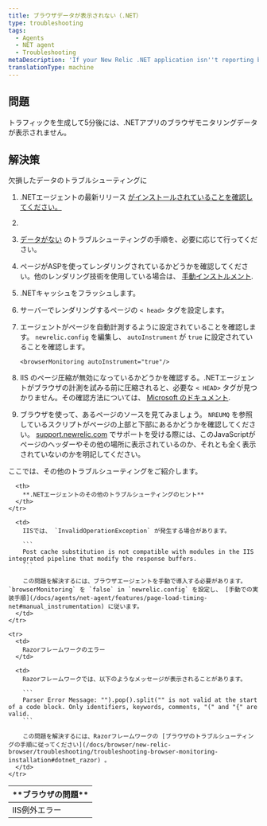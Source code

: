 ```yaml
---
title: ブラウザデータが表示されない（.NET）
type: troubleshooting
tags:
  - Agents
  - NET agent
  - Troubleshooting
metaDescription: 'If your New Relic .NET application isn''t reporting browser data, follow these troubleshooting procedures.'
translationType: machine
---
```


## 問題

トラフィックを生成して5分後には、.NETアプリのブラウザモニタリングデータが表示されません。

## 解決策

欠損したデータのトラブルシューティングに

1. .NETエージェントの最新リリース [がインストールされていることを確認してください。](/docs/releases/dotnet)

   [](/docs/releases/dotnet)

2. [](/docs/releases/dotnet)

3. [](/docs/releases/dotnet)

   [](/docs/releases/dotnet)[データがない](/docs/agents/net-agent/troubleshooting/no-data-appears-net) のトラブルシューティングの手順を、必要に応じて行ってください。

4. ページがASPを使ってレンダリングされているかどうかを確認してください。他のレンダリング技術を使用している場合は、 [手動インストルメント](/docs/agents/net-agent/features/page-load-timing-net#manual_instrumentation).

5. .NETキャッシュをフラッシュします。

6. サーバーでレンダリングするページの `< head>` タグを設定します。

7. エージェントがページを自動計測するように設定されていることを確認します。 `newrelic.config` を編集し、 `autoInstrument` が `true` に設定されていることを確認します。

   ```
   <browserMonitoring autoInstrument="true"/>
   ```

8. IIS のページ圧縮が無効になっているかどうかを確認する。.NETエージェントがブラウザの計測を試みる前に圧縮されると、必要な `< HEAD>` タグが見つかりません。その確認方法については、 [Microsoft のドキュメント](https://docs.microsoft.com/en-us/iis/configuration/system.webserver/httpcompression/).

9. ブラウザを使って、あるページのソースを見てみましょう。 `NREUMQ` を参照しているスクリプトがページの上部と下部にあるかどうかを確認してください。 [support.newrelic.com](https://support.newrelic.com) でサポートを受ける際には、このJavaScriptがページのヘッダーやその他の場所に表示されているのか、それとも全く表示されていないのかを明記してください。

ここでは、その他のトラブルシューティングをご紹介します。

<table>
  <thead>
    <tr>
      <th>
        **ブラウザの問題**
      </th>

      <th>
        **.NETエージェントのその他のトラブルシューティングのヒント**
      </th>
    </tr>
  </thead>

  <tbody>
    <tr>
      <td>
        IIS例外エラー
      </td>

      <td>
        IISでは、 `InvalidOperationException` が発生する場合があります。

        ```
        Post cache substitution is not compatible with modules in the IIS integrated pipeline that modify the response buffers.
        ```

        この問題を解決するには、ブラウザエージェントを手動で導入する必要があります。 `browserMonitoring` を `false` in `newrelic.config` を設定し、 [手動での実装手順](/docs/agents/net-agent/features/page-load-timing-net#manual_instrumentation) に従います。
      </td>
    </tr>

    <tr>
      <td>
        Razorフレームワークのエラー
      </td>

      <td>
        Razorフレームワークでは、以下のようなメッセージが表示されることがあります。

        ```
        Parser Error Message: "").pop().split("" is not valid at the start of a code block. Only identifiers, keywords, comments, "(" and "{" are valid.
        ```

        この問題を解決するには、Razorフレームワークの [ブラウザのトラブルシューティングの手順に従ってください](/docs/browser/new-relic-browser/troubleshooting/troubleshooting-browser-monitoring-installation#dotnet_razor) 。
      </td>
    </tr>
  </tbody>
</table>